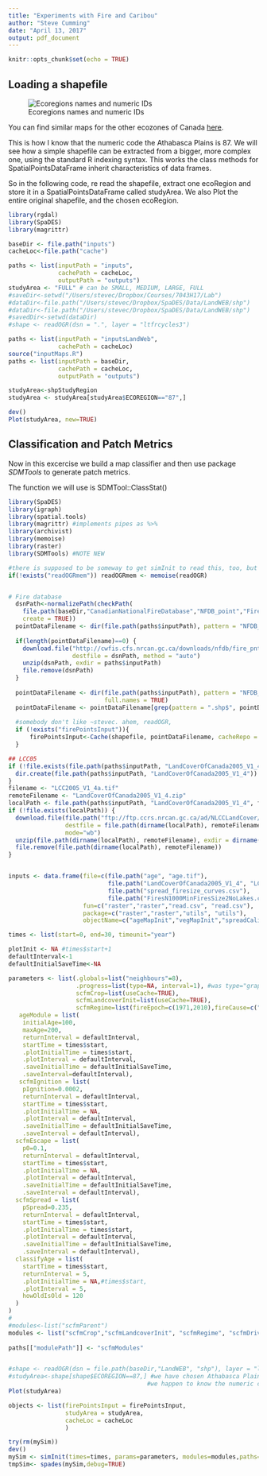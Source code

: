 ```yaml
---
title: "Experiments with Fire and Caribou"
author: "Steve Cumming"
date: "April 13, 2017"
output: pdf_document
---
```


```r
knitr::opts_chunk$set(echo = TRUE)
```
## Loading a shapefile



![Ecoregions names and numeric IDs](figures/ecoregions_e.png)

You can find similar maps for the other ecozones of Canada [here](http://www.ecozones.ca/english/zone/).

This is how I know that the numeric code the Athabasca Plains is 87. We will see how a simple shapefile can be extracted from a bigger, more complex one, using the standard R indexing syntax. This works the class methods for SpatialPointsDataFrame inherit characteristics of data frames.

So in the following code, re read the shapefile, extract one ecoRegion and store it in a
SpatialPointsDataFrame called studyArea. We also Plot the entire original shapefile, and the chosen ecoRegion.

```r
library(rgdal)
library(SpaDES)
library(magrittr)

baseDir <- file.path("inputs")
cacheLoc<-file.path("cache")

paths <- list(inputPath = "inputs",
              cachePath = cacheLoc,
              outputPath = "outputs")
studyArea <- "FULL" # can be SMALL, MEDIUM, LARGE, FULL
#saveDir<-setwd("/Users/stevec/Dropbox/Courses/7043H17/Lab")
#dataDir<-file.path("/Users/stevec/Dropbox/SpaDES/Data/LandWEB/shp")
#dataDir<-file.path("/Users/stevec/Dropbox/SpaDES/Data/LandWEB/shp")
#savedDir<-setwd(dataDir)
#shape <- readOGR(dsn = ".", layer = "ltfrcycles3")

paths <- list(inputPath = "inputsLandWeb",
              cachePath = cacheLoc)
source("inputMaps.R")
paths <- list(inputPath = baseDir,
              cachePath = cacheLoc,
              outputPath = "outputs")

studyArea<-shpStudyRegion 
studyArea <- studyArea[studyArea$ECOREGION=="87",]

dev()
Plot(studyArea, new=TRUE)

```


## Classification and Patch Metrics

Now in this excercise we build a map classifier and then use package _SDMTools_ to generate patch metrics.

The function we will use is SDMTool::ClassStat()

```r
library(SpaDES)
library(igraph)
library(spatial.tools)
library(magrittr) #implements pipes as %>%
library(archivist)
library(memoise)
library(raster)
library(SDMTools) #NOTE NEW

#there is supposed to be someway to get simInit to read this, too, but the method are undocumented and I can not get them to work...s'matter of specifying the names arguments of readOGR, and also in what environment or package to look for the memoised version we just created here.
if(!exists("readOGRmem")) readOGRmem <- memoise(readOGR)


# Fire database
  dsnPath<-normalizePath(checkPath(
    file.path(baseDir,"CanadianNationalFireDatabase","NFDB_point","FirePoints.zip"), 
    create = TRUE))
  pointDataFilename <- dir(file.path(paths$inputPath), pattern = "NFDB_point", full.names = TRUE)
  
  if(length(pointDataFilename)==0) {
    download.file("http://cwfis.cfs.nrcan.gc.ca/downloads/nfdb/fire_pnt/current_version/NFDB_point.zip", 
                  destfile = dsnPath, method = "auto")
    unzip(dsnPath, exdir = paths$inputPath)
    file.remove(dsnPath)
  }
  
  pointDataFilename <- dir(file.path(paths$inputPath), pattern = "NFDB_point", 
                           full.names = TRUE)
  pointDataFilename <- pointDataFilename[grep(pattern = ".shp$", pointDataFilename)]
  
  #somebody don't like ~stevec. ahem, readOGR,
  if (!exists("firePointsInput")){
      firePointsInput<-Cache(shapefile, pointDataFilename, cacheRepo = paths$cachePath)
  }

## LCC05
if (!file.exists(file.path(paths$inputPath, "LandCoverOfCanada2005_V1_4"))) {
  dir.create(file.path(paths$inputPath, "LandCoverOfCanada2005_V1_4"))
}
filename <- "LCC2005_V1_4a.tif"
remoteFilename <- "LandCoverOfCanada2005_V1_4.zip"
localPath <- file.path(paths$inputPath, "LandCoverOfCanada2005_V1_4", filename)
if (!file.exists(localPath)) {
  download.file(file.path("ftp://ftp.ccrs.nrcan.gc.ca/ad/NLCCLandCover/LandcoverCanada2005_250m", remoteFilename), 
                destfile = file.path(dirname(localPath), remoteFilename) , 
                mode="wb")
  unzip(file.path(dirname(localPath), remoteFilename), exdir = dirname(localPath))#, files="LandCoverOfCanada2005_V1_4/LCC2005_V1_4a.tif")
  file.remove(file.path(dirname(localPath), remoteFilename))
}


inputs <- data.frame(file=c(file.path("age", "age.tif"), 
                            file.path("LandCoverOfCanada2005_V1_4", "LCC2005_V1_4a.tif"),
                            file.path("spread_firesize_curves.csv"),
                            file.path("FiresN1000MinFiresSize2NoLakes.csv")),
                     fun=c("raster","raster","read.csv", "read.csv"),
                     package=c("raster","raster","utils", "utils"),
                     objectName=c("ageMapInit","vegMapInit","spreadCalibrationTable","cTable2"))

times <- list(start=0, end=30, timeunit="year")

plotInit <- NA #times$start+1
defaultInterval<-1
defaultInitialSaveTime<-NA

parameters <- list(.globals=list("neighbours"=8),
                   .progress=list(type=NA, interval=1), #was type="graphical"
                   scfmCrop=list(useCache=TRUE),
                   scfmLandcoverInit=list(useCache=TRUE),
                   scfmRegime=list(fireEpoch=c(1971,2010),fireCause=c("L")),
   ageModule = list(
    initialAge=100, 
    maxAge=200, 
    returnInterval = defaultInterval, 
    startTime = times$start,
    .plotInitialTime = times$start,
    .plotInterval = defaultInterval,
    .saveInitialTime = defaultInitialSaveTime, 
    .saveInterval=defaultInterval),
   scfmIgnition = list(
    pIgnition=0.0002, 
    returnInterval = defaultInterval, 
    startTime = times$start,
    .plotInitialTime = NA,
    .plotInterval = defaultInterval,
    .saveInitialTime = defaultInitialSaveTime, 
    .saveInterval = defaultInterval),
  scfmEscape = list(
    p0=0.1, 
    returnInterval = defaultInterval, 
    startTime = times$start,
    .plotInitialTime = NA,
    .plotInterval = defaultInterval,
    .saveInitialTime = defaultInitialSaveTime, 
    .saveInterval = defaultInterval),
  scfmSpread = list(
    pSpread=0.235, 
    returnInterval = defaultInterval, 
    startTime = times$start,
    .plotInitialTime = times$start,
    .plotInterval = defaultInterval,
    .saveInitialTime = defaultInitialSaveTime, 
    .saveInterval = defaultInterval),
  classifyAge = list(
    startTime = times$start,
    returnInterval = 5,
    .plotInitialTime = NA,#times$start,
    .plotInterval = 5,
    howOldIsOld = 120
  )
)
#
#modules<-list("scfmParent")
modules <- list("scfmCrop","scfmLandcoverInit", "scfmRegime", "scfmDriver","ageModule", "scfmIgnition","scfmEscape", "scfmSpread","classifyAge") # "caribou"
            
paths[["modulePath"]] <- "scfmModules"


#shape <- readOGR(dsn = file.path(baseDir,"LandWEB", "shp"), layer = "ltfrcycles3")
#studyArea<-shape[shape$ECOREGION==87,] #we have chosen Athabasca Plains in northern SK
                                       #we happen to know the numeric code is 87 (easier to type)
Plot(studyArea)

objects <- list(firePointsInput = firePointsInput,
                studyArea = studyArea,
                cacheLoc = cacheLoc
                )

try(rm(mySim))
dev()
mySim <- simInit(times=times, params=parameters, modules=modules,paths=paths, objects=objects,inputs=inputs) 
tmpSim<- spades(mySim,debug=TRUE)
```



